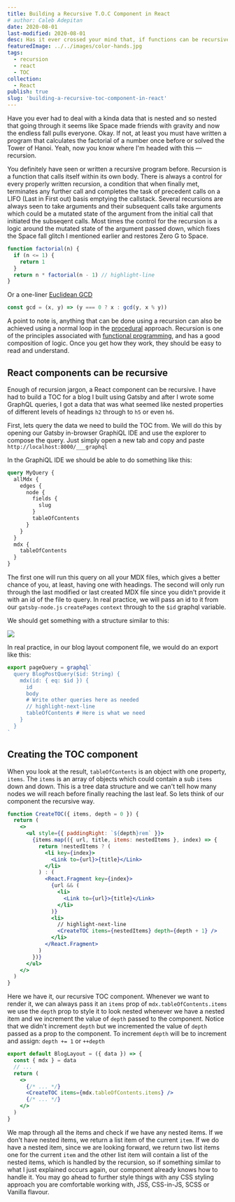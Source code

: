 ```yaml
---
title: Building a Recursive T.O.C Component in React
# author: Caleb Adepitan
date: 2020-08-01
last-modified: 2020-08-01
desc: Has it ever crossed your mind that, if functions can be recursive, a component can, too?
featuredImage: ../../images/color-hands.jpg
tags:
  - recursion
  - react
  - TOC
collection:
  - React
publish: true
slug: 'building-a-recursive-toc-component-in-react'
---
```


Have you ever had to deal with a kinda data that is nested and so nested that going through it seems like Space made friends with gravity and now the endless fall pulls everyone. Okay. If not, at least you must have written a program that calculates the factorial of a number once before or solved the Tower of Hanoi. Yeah, now you know where I'm headed with this &mdash; recursion.

You definitely have seen or written a recursive program before. Recursion is a function that calls itself within its own body. There is always a control for every properly written recursion, a condition that when finally met, terminates any further call and completes the task of precedent calls on a LIFO (Last in First out) basis emptying the callstack. Several recursions are always seen to take arguments and their subsequent calls take arguments which could be a mutated state of the argument from the initial call that initiated the subseqent calls. Most times the control for the recursion is a logic around the mutated state of the argument passed down, which fixes the Space fall glitch I mentioned earlier and restores Zero G to Space.

```js
function factorial(n) {
  if (n <= 1) {
    return 1
  }
  return n * factorial(n - 1) // highlight-line
}
```

Or a one-liner [Euclidean GCD](https://en.wikipedia.org/wiki/Euclidean_algorithm)

```js
const gcd = (x, y) => (y === 0 ? x : gcd(y, x % y))
```

A point to note is, anything that can be done using a recursion can also be achieved using a normal loop in the [procedural](https://en.wikipedia.org/wiki/Procedural_programming) approach. Recursion is one of the principles associated with [functional programming](https://en.wikipedia.org/wiki/Functional_programming), and has a good composition of logic. Once you get how they work, they should be easy to read and understand.

## React components can be recursive

Enough of recursion jargon, a React component can be recursive. I have had to build a TOC for a blog I built using Gatsby and after I wrote some GraphQL queries, I got a data that was what seemed like nested properties of different levels of headings `h2` through to `h5` or even `h6`.

First, lets query the data we need to build the TOC from. We will do this by opening our Gatsby in-browser GraphiQL IDE and use the explorer to compose the query. Just simply open a new tab and copy and paste `http://localhost:8000/___graphql`

In the GraphiQL IDE we should be able to do something like this:

```graphql
query MyQuery {
  allMdx {
    edges {
      node {
        fields {
          slug
        }
        tableOfContents
      }
    }
  }
  mdx {
    tableOfContents
  }
}
```

The first one will run this query on all your MDX files, which gives a better chance of you, at least, having one with headings.
The second will only run through the last modified or last created MDX file since you didn't provide it with an id of the file to query. In real practice, we will pass an id to it from our `gatsby-node.js` `createPages` `context` through to the `$id` graphql variable.

We should get something with a structure similar to this:

![](toc-query-result.png)

In real practice, in our blog layout component file, we would do an export like this:

```js
export pageQuery = graphql`
  query BlogPostQuery($id: String) {
    mdx(id: { eq: $id }) {
      id
      body
      # Write other queries here as needed
      // highlight-next-line
      tableOfContents # Here is what we need
    }
  }
`
```

## Creating the TOC component

When you look at the result, `tableOfContents` is an object with one property, `items`. The `items` is an array of objects which could contain a sub `items` down and down. This is a tree data structure and we can't tell how many nodes we will reach before finally reaching the last leaf. So lets think of our component the recursive way.

```jsx
function CreateTOC({ items, depth = 0 }) {
  return (
    <>
      <ul style={{ paddingRight: `${depth}rem` }}>
        {items.map(({ url, title, items: nestedItems }, index) => {
          return !nestedItems ? (
            <li key={index}>
              <Link to={url}>{title}</Link>
            </li>
          ) : (
            <React.Fragment key={index}>
              {url && (
                <li>
                  <Link to={url}>{title}</Link>
                </li>
              )}
              <li>
                // highlight-next-line
                <CreateTOC items={nestedItems} depth={depth + 1} />
              </li>
            </React.Fragment>
          )
        })}
      </ul>
    </>
  )
}
```

Here we have it, our recursive TOC component. Whenever we want to render it, we can always pass it an `items` prop of `mdx.tableOfContents.items` we use the `depth` prop to style it to look nested whenever we have a nested item and we increment the value of `depth` passed to the component. Notice that we didn't increment `depth` but we incremented the value of `depth` passed as a prop to the component. To increment `depth` will be to increment and assign: `depth += 1` or `++depth`

```jsx
export default BlogLayout = ({ data }) => {
  const { mdx } = data
  // ...
  return (
    <>
      {/* ... */}
      <CreateTOC items={mdx.tableOfContents.items} />
      {/* ... */}
    </>
  )
}
```

We map through all the items and check if we have any nested items. If we don't have nested items, we return a list item of the current `item`. If we do have a nested item, since we are looking forward, we return two list items one for the current `item` and the other list item will contain a list of the nested items, which is handled by the recursion, so if something similar to what I just explained occurs again, our component already knows how to handle it. You may go ahead to further style things with any CSS styling approach you are comfortable working with, JSS, CSS-in-JS, SCSS or Vanilla flavour.

